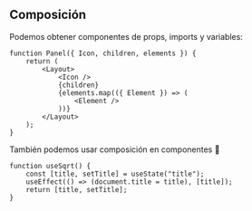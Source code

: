 ## Composición

Podemos obtener componentes de props, imports y variables:

```tsx
function Panel({ Icon, children, elements }) {
	return (
		<Layout>
			<Icon />
			{children}
			{elements.map(({ Element }) => (
				<Element />
			))}
		</Layout>
	);
}
```

También podemos usar composición en componentes 🤯

```tsx
function useSqrt() {
	const [title, setTitle] = useState("title");
	useEffect(() => (document.title = title), [title]);
	return [title, setTitle];
}
```

